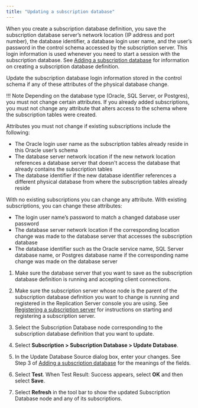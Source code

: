 ```yaml
---
title: "Updating a subscription database"
---
```


<div id="updating_subscription_database" class="registered_link"></div>

When you create a subscription database definition, you save the subscription database server’s network location (IP address and port number), the database identifier, a database login user name, and the user’s password in the control schema accessed by the subscription server. This login information is used whenever you need to start a session with the subscription database. See [Adding a subscription database](../03_creating_subscription/02_adding_subscription_database/#adding_subscription_database) for information on creating a subscription database definition.

Update the subscription database login information stored in the control schema if any of these attributes of the physical database change.

!!! Note
    Depending on the database type (Oracle, SQL Server, or Postgres), you must not change certain attributes. If you already added subscriptions, you must not change any attribute that alters access to the schema where the subscription tables were created.

Attributes you must not change if existing subscriptions include the following:

-   The Oracle login user name as the subscription tables already reside in this Oracle user’s schema
-   The database server network location if the new network location references a database server that doesn't access the database that already contains the subscription tables
-   The database identifier if the new database identifier references a different physical database from where the subscription tables already reside

With no existing subscriptions you can change any attribute. With existing subscriptions, you can change these attributes:

-   The login user name’s password to match a changed database user password
-   The database server network location if the corresponding location change was made to the database server that accesses the subscription database
-   The database identifier such as the Oracle service name, SQL Server database name, or Postgres database name if the corresponding name change was made on the database server

1.  Make sure the database server that you want to save as the subscription database definition is running and accepting client connections.

1.  Make sure the subscription server whose node is the parent of the subscription database definition you want to change is running and registered in the Replication Server console you are using. See [Registering a subscription server](../03_creating_subscription/01_registering_subscription_server/#registering_subscription_server) for instructions on starting and registering a subscription server.

1.  Select the Subscription Database node corresponding to the subscription database definition that you want to update.

1.  Select **Subscription > Subscription Database > Update Database**. 

1.  In the Update Database Source dialog box, enter your changes. See Step 3 of [Adding a subscription database](../03_creating_subscription/02_adding_subscription_database/#adding_subscription_database) for the meanings of the fields.

1.  Select **Test**. When Test Result: Success appears, select **OK** and then select **Save**.

1.  Select **Refresh** in the tool bar to show the updated Subscription Database node and any of its subscriptions.